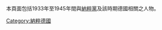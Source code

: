 {{Catnav|頁面分類|各種主題的頁面分類|按國家分類|各國歷史|德國歷史|納粹德國}}{{Catnav|頁面分類|地理|大洲|欧洲|欧洲历史|德國歷史}}{{Catnav|頁面分類|历史|歷史時代|近代史|第二次世界大战|納粹德國}}{{Catnav|頁面分類|历史|各國歷史|德國歷史|納粹德國}}{{Catnav|頁面分類|人类社会|战争|第二次世界大战|納粹德國}}本頁面包括1933年至1945年間與[[納粹黨|納粹黨]]及該時期德國相關之人物。

[[Category:納粹德國|Category:納粹德國]]